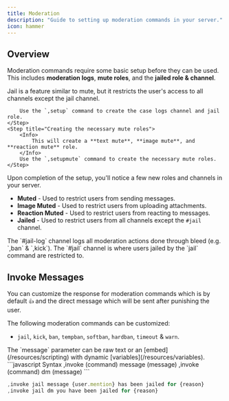 ```yaml
---
title: Moderation
description: "Guide to setting up moderation commands in your server."
icon: hammer
---
```


## Overview

Moderation commands require some basic setup before they can be used. This includes **moderation logs**, **mute roles**, and the **jailed role & channel**.

<Steps>
    <Step title="Creating the case logs & jail role">
        <Info>
            Jail is a feature similar to mute, but it restricts the user's access to all channels except the jail channel.
        </Info>

        Use the `,setup` command to create the case logs channel and jail role.
    </Step>
    <Step title="Creating the necessary mute roles">
        <Info>
            This will create a **text mute**, **image mute**, and **reaction mute** role.
        </Info>
        Use the `,setupmute` command to create the necessary mute roles.
    </Step>

</Steps>

Upon completion of the setup, you'll notice a few new roles and channels in your server.

- **Muted** - Used to restrict users from sending messages.
- **Image Muted** - Used to restrict users from uploading attachments.
- **Reaction Muted** - Used to restrict users from reacting to messages.
- **Jailed** - Used to restrict users from all channels except the `#jail` channel.

<Info>
  The `#jail-log` channel logs all moderation actions done through bleed (e.g.
  `,ban` & `,kick`). The `#jail` channel is where users jailed by the `jail`
  command are restricted to.
</Info>

## Invoke Messages

You can customize the response for moderation commands which is by default `👍` and the direct message which will be sent after punishing the user.

The following moderation commands can be customized:

- `jail`, `kick`, `ban`, `tempban`, `softban`, `hardban`, `timeout` & `warn`.

<Tip>
The `message` parameter can be raw text or an [embed](/resources/scripting) with dynamic [variables](/resources/variables).
</Tip>
<CodeGroup>
```javascript Syntax
,invoke (command) message (message)
,invoke (command) dm (message)
```

```javascript Example
,invoke jail message {user.mention} has been jailed for {reason}
,invoke jail dm you have been jailed for {reason}
```

</CodeGroup>
